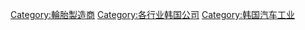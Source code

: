 [[Category:輪胎製造商|Category:輪胎製造商]]
[[Category:各行业韩国公司|Category:各行业韩国公司]]
[[Category:韩国汽车工业|Category:韩国汽车工业]]